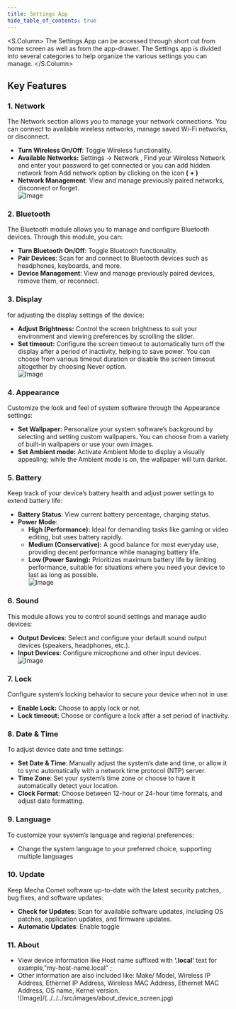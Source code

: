 ```yaml
---
title: Settings App
hide_table_of_contents: true
---
```



<S.Column>
 The Settings App can be accessed through short cut from home screen as well as from the app-drawer. The Settings app is divided into several categories to help organize the various settings you can manage. 
</S.Column>

## Key Features

### 1. Network

The Network section allows you to manage your network connections.
You can connect to available wireless networks, manage saved Wi-Fi networks, or disconnect.

- **Turn Wireless On/Off**: Toggle Wireless functionality.
- **Available Networks:** Settings → Network , Find your Wireless Network and enter your password to get connected or you can add hidden network from Add network option by clicking on the icon  **(** **+ )**
- **Network Management**: View and manage previously paired networks, disconnect or forget.\
![Image](../../../src/images/enabled_wireless.jpg)

### 2. Bluetooth
The Bluetooth module allows you to manage and configure Bluetooth devices. Through this module, you can:

- **Turn Bluetooth On/Off**: Toggle Bluetooth functionality.
- **Pair Devices**: Scan for and connect to Bluetooth devices such as headphones, keyboards, and more.
- **Device Management**: View and manage previously paired devices, remove them, or reconnect.

### 3. Display

for adjusting the display settings of the device:

- **Adjust Brightness:**  Control the screen brightness to suit your environment and viewing preferences by scrolling the slider.
- **Set timeout:** Configure the screen timeout to automatically turn off the display after a period of inactivity, helping to save power. You can choose from various timeout duration or disable the screen timeout altogether by choosing Never option.\
![Image](../../../src/images/display_screen.jpg)

### **4. Appearance**

Customize the look and feel of system software through the Appearance settings:

- **Set Wallpaper:** Personalize your system software’s background by selecting and setting custom wallpapers. You can choose from a variety of built-in wallpapers or use your own images.
- **Set Ambient mode:** Activate Ambient Mode to display a visually appealing; while the Ambient mode is on, the wallpaper will turn darker.

### **5. Battery**

Keep track of your device’s battery health and adjust power settings to extend battery life:

- **Battery Status**: View current battery percentage, charging status.
- **Power Mode**:
    - **High (Performance):** Ideal for demanding tasks like gaming or video editing, but uses battery   rapidly.
    - **Medium (Conservative):** A good balance for most everyday use, providing decent performance while managing battery life.
    - **Low (Power Saving):** Prioritizes maximum battery life by limiting performance, suitable for situations where you need your device to last as long as possible.\
![Image](../../../src/images/battery_screen.jpg)

### 6. Sound

This module allows you to control sound settings and manage audio devices:

- **Output Devices**: Select and configure your default sound output devices (speakers, headphones, etc.).
- **Input Devices**: Configure microphone and other input devices.\
![Image](../../../src/images/sound_screen.jpg)

### 7. Lock

Configure system’s locking behavior to secure your device when not in use:

- **Enable Lock:** Choose to apply lock or not.
- **Lock timeout:** Choose or configure a lock after a set period of inactivity.

### 8. Date & Time

To adjust device date and time settings:

- **Set Date & Time**: Manually adjust the system’s date and time, or allow it to sync automatically with a network time protocol (NTP) server.
- **Time Zone**: Set your system’s time zone or choose to have it automatically detect your location.
- **Clock Format**: Choose between 12-hour or 24-hour time formats, and adjust date formatting.

### 9. Language

To customize your system’s language and regional preferences:

- Change the system language to your preferred choice, supporting multiple languages

### 10. Update

Keep Mecha Comet software up-to-date with the latest security patches, bug fixes, and software updates:

- **Check for Updates**: Scan for available software updates, including OS patches, application updates, and firmware updates.
- **Automatic Updates**: Enable toggle

### 11. About

- View device information like Host name suffixed with **‘.local’** text
for example,"my-host-name.local” ;
- Other information are also included like:
Make/ Model, Wireless IP Address, Ethernet IP Address, Wireless MAC Address, Ethernet MAC Address, OS name, Kernel version.\
![Image]/(../../../src/images/about_device_screen.jpg)